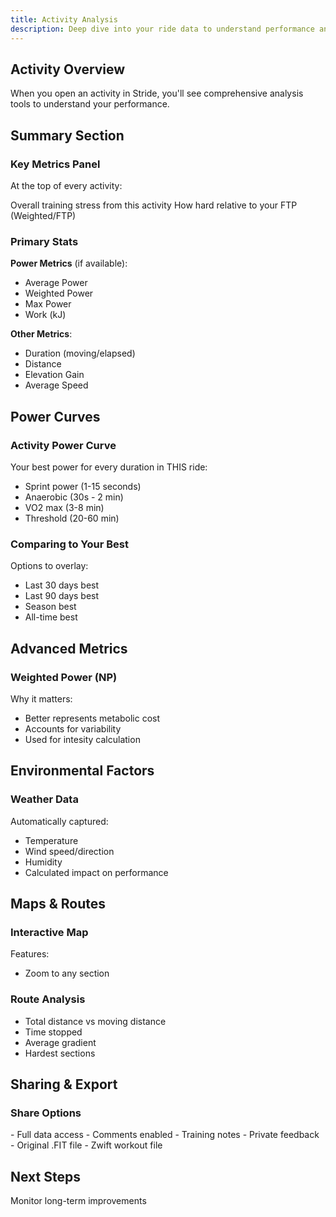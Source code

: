 ```yaml
---
title: Activity Analysis
description: Deep dive into your ride data to understand performance and track improvements
---
```


## Activity Overview

When you open an activity in Stride, you'll see comprehensive analysis tools to understand your performance.

## Summary Section

### Key Metrics Panel

At the top of every activity:

<CardGroup cols={3}>
  <Card title="Training Score">
    Overall training stress from this activity
  </Card>
  <Card title="Intensity">
    How hard relative to your FTP (Weighted/FTP)
  </Card>
</CardGroup>

### Primary Stats

**Power Metrics** (if available):
- Average Power
- Weighted Power  
- Max Power
- Work (kJ)

**Other Metrics**:
- Duration (moving/elapsed)
- Distance
- Elevation Gain
- Average Speed

## Power Curves

### Activity Power Curve

Your best power for every duration in THIS ride:
- Sprint power (1-15 seconds)
- Anaerobic (30s - 2 min)
- VO2 max (3-8 min)
- Threshold (20-60 min)

### Comparing to Your Best

Options to overlay:
- Last 30 days best
- Last 90 days best
- Season best
- All-time best

## Advanced Metrics

### Weighted Power (NP)

Why it matters:
- Better represents metabolic cost
- Accounts for variability
- Used for intesity calculation

## Environmental Factors

### Weather Data

Automatically captured:
- Temperature
- Wind speed/direction
- Humidity
- Calculated impact on performance

## Maps & Routes

### Interactive Map

Features:
- Zoom to any section

### Route Analysis

- Total distance vs moving distance
- Time stopped
- Average gradient
- Hardest sections

## Sharing & Export

### Share Options

<Tabs>
  <Tab title="Coach/Team">
    - Full data access
    - Comments enabled
    - Training notes
    - Private feedback
  </Tab>
  
  <Tab title="Export Data">
    - Original .FIT file
    - Zwift workout file
  </Tab>
</Tabs>

## Next Steps

<CardGroup cols={2}>
  <Card
    title="Progress Tracking"
    icon="trending-up"
    href="/analysis/progress-tracking"
  >
    Monitor long-term improvements
  </Card>
</CardGroup>
